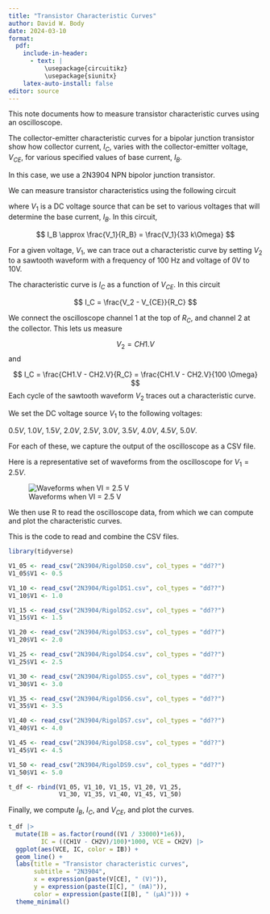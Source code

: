 ```yaml
---
title: "Transistor Characteristic Curves"
author: David W. Body
date: 2024-03-10
format: 
  pdf:
    include-in-header:
      - text: |
          \usepackage{circuitikz}
          \usepackage{siunitx}
    latex-auto-install: false
editor: source
---
```


This note documents how to measure transistor characteristic curves using an oscilloscope.

The collector-emitter characteristic curves for a bipolar junction transistor show how collector current, $I_C$, varies with the collector-emitter voltage, $V_{CE}$, for various specified values of base current, $I_B$.

In this case, we use a 2N3904 NPN bipolor junction transistor.

We can measure transistor characteristics using the following circuit

```{=tex}
\begin{circuitikz}[american]
\draw (0,1) [battery, v=$V_1$] to (0,0) node[ground]{};
\draw (0,1) |- (0,2) to [R, l^=$R_B$, a_=\SI{33}{k\ohm}] (2,2);
\draw (3,2) node[npn](npn1) {Q1}
  (npn1.base) node[anchor=east] {}
  (npn1.collector) node[anchor=south] {}
  (npn1.emitter) node[anchor=north] {}
;
\draw (npn1.base) to (2,2);
\draw (npn1.emitter) to (3,0) node[ground]{};
\draw (npn1.collector) to [R, l=$R_C$, a=\SI{100}{\ohm}] (3,5) |- (5,5) to [sV=$V_2$] (5,3) to (5,2) node[ground]{};
\end{circuitikz}
```

where $V_1$ is a DC voltage source that can be set to various voltages that will determine the base current, $I_B$. In this circuit,

$$
I_B \approx \frac{V_1}{R_B} = \frac{V_1}{33 k\Omega}
$$

For a given voltage, $V_1$, we can trace out a characteristic curve by setting $V_2$ to a sawtooth waveform with a frequency of 100 Hz and voltage of 0V to 10V.

The characteristic curve is $I_C$ as a function of $V_{CE}$. In this circuit

$$
I_C = \frac{V_2 - V_{CE}}{R_C}
$$

We connect the oscilloscope channel 1 at the top of $R_C$, and channel 2 at the collector. This lets us measure

$$
V_2 = CH1.V
$$
and

$$
I_C = \frac{CH1.V - CH2.V}{R_C} = \frac{CH1.V - CH2.V}{100 \Omega}
$$
Each cycle of the sawtooth waveform $V_2$ traces out a characteristic curve.

We set the DC voltage source $V_1$ to the following voltages:

$0.5V$, $1.0V$, $1.5V$, $2.0V$, $2.5V$, $3.0V$, $3.5V$, $4.0V$, $4.5V$, $5.0V$.

For each of these, we capture the output of the oscilloscope as a CSV file.

Here is a representative set of waveforms from the oscilloscope for $V_1 = 2.5V$.

![Waveforms when VI = 2.5 V](RigolDS%202.5V0.png)

We then use R to read the oscilloscope data, from which we can compute and plot the characteristic curves.

This is the code to read and combine the CSV files.

```r
library(tidyverse)
```

```r
V1_05 <- read_csv("2N3904/RigolDS0.csv", col_types = "dd??")
V1_05$V1 <- 0.5

V1_10 <- read_csv("2N3904/RigolDS1.csv", col_types = "dd??")
V1_10$V1 <- 1.0

V1_15 <- read_csv("2N3904/RigolDS2.csv", col_types = "dd??")
V1_15$V1 <- 1.5

V1_20 <- read_csv("2N3904/RigolDS3.csv", col_types = "dd??")
V1_20$V1 <- 2.0

V1_25 <- read_csv("2N3904/RigolDS4.csv", col_types = "dd??")
V1_25$V1 <- 2.5

V1_30 <- read_csv("2N3904/RigolDS5.csv", col_types = "dd??")
V1_30$V1 <- 3.0

V1_35 <- read_csv("2N3904/RigolDS6.csv", col_types = "dd??")
V1_35$V1 <- 3.5

V1_40 <- read_csv("2N3904/RigolDS7.csv", col_types = "dd??")
V1_40$V1 <- 4.0

V1_45 <- read_csv("2N3904/RigolDS8.csv", col_types = "dd??")
V1_45$V1 <- 4.5

V1_50 <- read_csv("2N3904/RigolDS9.csv", col_types = "dd??")
V1_50$V1 <- 5.0

t_df <- rbind(V1_05, V1_10, V1_15, V1_20, V1_25,
              V1_30, V1_35, V1_40, V1_45, V1_50)
```

Finally, we compute $I_B$, $I_C$, and $V_{CE}$, and plot the curves.

```r
t_df |>
  mutate(IB = as.factor(round((V1 / 33000)*1e6)),
         IC = ((CH1V - CH2V)/100)*1000, VCE = CH2V) |>
  ggplot(aes(VCE, IC, color = IB)) +
  geom_line() +
  labs(title = "Transistor characteristic curves",
       subtitle = "2N3904",
       x = expression(paste(V[CE], " (V)")),
       y = expression(paste(I[C], " (mA)")),
       color = expression(paste(I[B], " (μA)"))) +
  theme_minimal()
```
